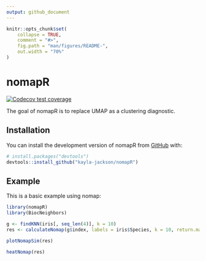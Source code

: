 ```yaml
---
output: github_document
---
```


<!-- README.md is generated from README.Rmd. Please edit that file -->

```r
knitr::opts_chunk$set(
    collapse = TRUE,
    comment = "#>",
    fig.path = "man/figures/README-",
    out.width = "70%"
)
```

# nomapR

<!-- badges: start -->
[![Codecov test coverage](https://codecov.io/gh/kayla-jackson/nomapR/branch/master/graph/badge.svg)](https://app.codecov.io/gh/kayla-jackson/nomapR?branch=master)
<!-- badges: end -->

The goal of nomapR is to replace UMAP as a clustering diagnostic.

## Installation

You can install the development version of nomapR from [GitHub](https://github.com/) with:

``` r
# install.packages("devtools")
devtools::install_github("kayla-jackson/nomapR")
```

## Example

This is a basic example using nomap:

```r
library(nomapR)
library(BiocNeighbors)
```

```r
g <- findKNN(iris[, seq_len(4)], k = 10)
res <- calculateNomap(g$index, labels = iris$Species, k = 10, return.map = TRUE)
```

```r
plotNomapSim(res)
```

```r
heatNomap(res)
```
